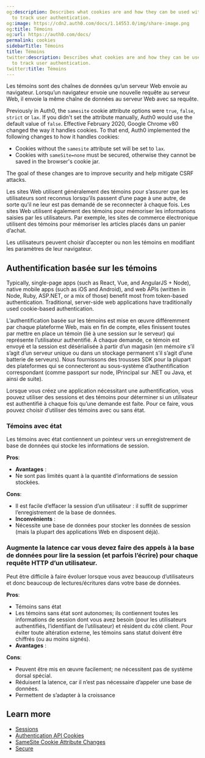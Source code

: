 ```yaml
---
og:description: Describes what cookies are and how they can be used with sessions
  to track user authentication.
og:image: https://cdn2.auth0.com/docs/1.14553.0/img/share-image.png
og:title: Témoins
og:url: https://auth0.com/docs/
permalink: cookies
sidebarTitle: Témoins
title: Témoins
twitter:description: Describes what cookies are and how they can be used with sessions
  to track user authentication.
twitter:title: Témoins
---
```


Les témoins sont des chaînes de données qu’un serveur Web envoie au navigateur. Lorsqu’un navigateur envoie une nouvelle requête au serveur Web, il envoie la même chaîne de données au serveur Web avec sa requête.

<Callout icon="file-lines" color="#0EA5E9" iconType="regular">

Previously in Auth0, the `samesite` cookie attribute options were `true`, `false`, `strict` or `lax`. If you didn't set the attribute manually, Auth0 would use the default value of `false`.
Effective February 2020, Google Chrome v80 changed the way it handles cookies. To that end, Auth0 implemented the following changes to how it handles cookies:

* Cookies without the `samesite` attribute set will be set to `lax`.
* Cookies with `sameSite=none` must be secured, otherwise they cannot be saved in the browser's cookie jar.

The goal of these changes are to improve security and help mitigate CSRF attacks.

</Callout>

Les sites Web utilisent généralement des témoins pour s’assurer que les utilisateurs sont reconnus lorsqu’ils passent d’une page à une autre, de sorte qu’il ne leur est pas demandé de se reconnecter à chaque fois. Les sites Web utilisent également des témoins pour mémoriser les informations saisies par les utilisateurs. Par exemple, les sites de commerce électronique utilisent des témoins pour mémoriser les articles placés dans un panier d’achat.

Les utilisateurs peuvent choisir d’accepter ou non les témoins en modifiant les paramètres de leur navigateur.

## Authentification basée sur les témoins

Typically, single-page apps (such as React, Vue, and AngularJS + Node), native mobile apps (such as iOS and Android), and web APIs (written in Node, Ruby, ASP.NET, or a mix of those) benefit most from token-based authentication. Traditional, server-side web applications have traditionally used cookie-based authentication.

L’authentification basée sur les témoins est mise en œuvre différemment par chaque plateforme Web, mais en fin de compte, elles finissent toutes par mettre en place un témoin (lié à une session sur le serveur) qui représente l’utilisateur authentifié. À chaque demande, ce témoin est envoyé et la session est désérialisée à partir d’un magasin (en mémoire s’il s’agit d’un serveur unique ou dans un stockage permanent s’il s’agit d’une batterie de serveurs). Nous fournissons des trousses SDK pour la plupart des plateformes qui se connecteront au sous-système d’authentification correspondant (comme passport sur node, IPrincipal sur .NET ou Java, et ainsi de suite).

Lorsque vous créez une application nécessitant une authentification, vous pouvez utiliser des sessions et des témoins pour déterminer si un utilisateur est authentifié à chaque fois qu’une demande est faite. Pour ce faire, vous pouvez choisir d’utiliser des témoins avec ou sans état.

### Témoins avec état

Les témoins avec état contiennent un pointeur vers un enregistrement de base de données qui stocke les informations de session.

**Pros**:

* **Avantages** :
* Ne sont pas limités quant à la quantité d’informations de session stockées.

**Cons**:

* Il est facile d’effacer la session d’un utilisateur : il suffit de supprimer l’enregistrement de la base de données.
* **Inconvénients** :
* Nécessite une base de données pour stocker les données de session (mais la plupart des applications Web en disposent déjà).

### Augmente la latence car vous devez faire des appels à la base de données pour lire la session (et parfois l’écrire) pour chaque requête HTTP d’un utilisateur.

Peut être difficile à faire évoluer lorsque vous avez beaucoup d’utilisateurs et donc beaucoup de lectures/écritures dans votre base de données.

**Pros**:

* Témoins sans état
* Les témoins sans état sont autonomes; ils contiennent toutes les informations de session dont vous avez besoin (pour les utilisateurs authentifiés, l’identifiant de l’utilisateur) et résident du côté client. Pour éviter toute altération externe, les témoins sans statut doivent être chiffrés (ou au moins signés).
* **Avantages** :

**Cons**:

* Peuvent être mis en œuvre facilement; ne nécessitent pas de système dorsal spécial.
* Réduisent la latence, car il n’est pas nécessaire d’appeler une base de données.
* Permettent de s’adapter à la croissance

## Learn more

* [Sessions](/docs/manage-users/sessions)
* [Authentication API Cookies](/docs/manage-users/cookies/authentication-api-cookies)
* [SameSite Cookie Attribute Changes](/docs/manage-users/cookies/samesite-cookie-attribute-changes)
* [Secure](/docs/secure)